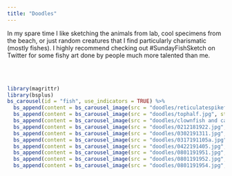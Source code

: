 ```yaml
---
title: "Doodles"
---
```


<style type="text/css">
h1.title {
  text-align: center;
}
</style>

In my spare time I like sketching the animals from lab, cool specimens from the beach, or just random creatures that I find particularly charismatic (mostly fishes). I highly recommend checking out #SundayFishSketch on Twitter for some fishy art done by people much more talented than me. 


\
\

```r
library(magrittr)
library(bsplus)
bs_carousel(id = "fish", use_indicators = TRUE) %>%
  bs_append(content = bs_carousel_image(src = "doodles/reticulatespikefish.jpg", style="height: 500px")) %>%
  bs_append(content = bs_carousel_image(src = "doodles/tophalf.jpg", style="height: 500px")) %>%
  bs_append(content = bs_carousel_image(src = "doodles/clownfish and cardinalfish.jpg", style="height: 500px")) %>%
  bs_append(content = bs_carousel_image(src = "doodles/0212181922.jpg", style="height: 500px")) %>%
  bs_append(content = bs_carousel_image(src = "doodles/0302191311.jpg", style="height: 500px")) %>%
  bs_append(content = bs_carousel_image(src = "doodles/0317191105a.jpg", style="height: 500px")) %>%
  bs_append(content = bs_carousel_image(src = "doodles/0422191405.jpg", style="height: 500px")) %>%
  bs_append(content = bs_carousel_image(src = "doodles/0801191951.jpg", style="height: 500px")) %>%
  bs_append(content = bs_carousel_image(src = "doodles/0801191952.jpg", style="height: 500px")) %>%
  bs_append(content = bs_carousel_image(src = "doodles/0801191954.jpg", style="height: 500px")) 
```


